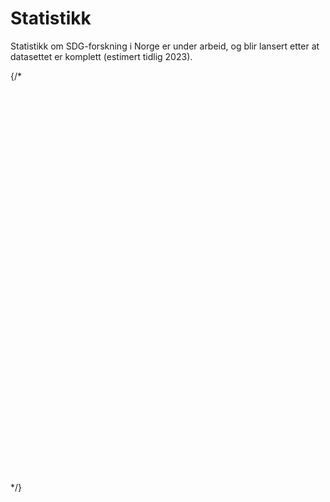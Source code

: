 
# Statistikk

Statistikk om SDG-forskning i Norge er under arbeid, og blir lansert etter at datasettet er komplett (estimert tidlig 2023). 

<Tableau hostUrl='https://rapport-dv.uhad.no/t/DUCT/views/SDG_statistics_2023-05/Dashboard1' 
  height='640' 
  width='620'
  toolbar='bottom'
/>

{/* <script type='text/javascript' src='https://rapport-dv.uhad.no/javascripts/api/viz_v1.js'></script><div class='tableauPlaceholder' style='width: 700px; height: 627px;'><object class='tableauViz' width='700' height='627' style='display:none;'><param name='host_url' value='https%3A%2F%2Frapport-dv.uhad.no%2F' /> <param name='embed_code_version' value='3' /> <param name='site_root' value='&#47;t&#47;DUCT' /><param name='name' value='SDG_statistics_2023-05&#47;Dashboard1' /><param name='tabs' value='no' /><param name='toolbar' value='yes' /><param name='showAppBanner' value='false' /></object></div> */}
